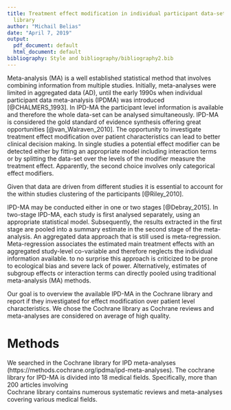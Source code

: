 ```yaml
---
title: Treatment effect modification in individual participant data-sets on Cochrane
  library
author: "Michail Belias"
date: "April 7, 2019"
output:
  pdf_document: default
  html_document: default
bibliography: Style and bibliography/bibliography2.bib
---
```



  Meta-analysis (MA) is a well established statistical method that involves combining information from multiple studies. Initially, meta-analyses were limited in aggregated data (AD), until the early 1990s when individual participant data meta-analysis (IPDMA) was introduced [@CHALMERS_1993]. In IPD-MA the participant level information is available and therefore the whole data-set can be analysed simultaneously. IPD-MA is considered the gold standard of evidence synthesis offering great opportunities [@van_Walraven_2010]. The opportunity to investigate treatment effect modification over patient characteristics can lead to better clinical decision making. In single studies a potential effect modifier can be detected either by fitting an appropriate model including interaction terms or by splitting the data-set over the levels of the modifier measure the treatment effect. Apparently, the second choice involves only  categorical effect modifiers. 
  
  Given that data are driven from different studies it is essential to account for the within studies clustering of the participants [@Riley_2010]. 
  
  
  
  IPD-MA may be conducted either in one or two stages [@Debray_2015]. In two-stage IPD-MA, each study is first analysed separately, using an appropriate statistical model. Subsequently, the results extracted in the first stage are pooled into a summary estimate in the second stage of the meta-analysis. An aggregated data approach that is still used is meta-regression. Meta-regression associates the estimated main treatment effects with an aggregated study-level co-variable and therefore neglects the individual information available. to no surprise this approach is criticized to be prone to ecological bias and severe lack of power. Alternatively, estimates of subgroup effects or interaction terms can directly pooled using traditional meta-analysis (MA) methods. 
  
  
  
  Our goal is to overview the available IPD-MA in the Cochrane library and report if they investigated for effect modification over patient level characteristics. We chose the Cochrane library as Cochrane reviews and meta-analyses are considered on average of high quality. 

  
  
# Methods 
We searched in the Cochrane library for IPD meta-analyses (https://methods.cochrane.org/ipdma/ipd-meta-analyses). The cochrane library for IPD-MA is divided into 18 medical fields. Specifically, more than 200 articles involving  
Cochrane library contains numerous systematic reviews and meta-analyses covering various medical fields. 
